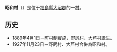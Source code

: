 {{日本町村|
自治體名=昭和|
町村=村|
圖像=[[File:Wetlands_Komadome,_Aizu,_Fukushima_Prefecture.jpg|240px]]|
圖像說明=[[駒止溼原|駒止溼原]]|
町村章=|
日文原名=昭和村|
平假名=しょうわむら|
羅馬字拼音=Shōwa-mura|
都道府縣=福島縣|
支廳=|
郡=大沼郡|
編號=07446-2|
面積=209.34|
邊界未定=|
人口=1,695|
統計時間=2007年8月1日|
自治體=[[金山町_(福島縣)|金山町]]、[[三島町|三島町]]、[[會津美里町|會津美里町]]、<br />[[柳津町|柳津町]]、[[下鄉町|下鄉町]]、[[南會津町|南會津町]]、<br />[[只見町|只見町]]|
樹=[[桐|桐]]|
花=[[辛夷|辛夷]]|
鳥=|
其他象徵物=|
其他象徵=|
郵遞區號=268-0103|
所在地=大沼郡昭和村下中津川字住吉415番地|
電話號碼=241-57-2111|
外部連結=http://www.vill.showa.fukushima.jp/welcome.stm|
經度=|
緯度=|
地圖=|
註記=
}}
'''昭和村'''（{{jpn|j=昭和村|hg=しょうわむら|rm=Shōwa mura|f=y}}）是位于[[福島縣|福島縣]][[大沼郡|大沼郡]]的一[[村|村]]。
== 历史 ==
*1889年4月1日－町村制實施，野尻村、大芦村誕生。
*1927年11月23日－野尻村、大芦村合併為昭和村。
{{福島縣}}
{{Authority control}}
{{日本地理小作品}}